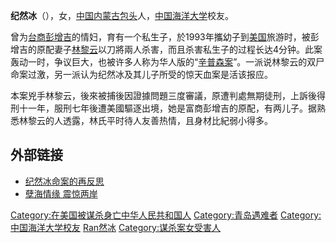 {{Unreferenced|time=2011-12-21T13:53:45+00:00 }}
'''纪然冰'''（{{bd|1967年|10月|1993年|8月18日|catIdx=Ji纪然冰}}），女，[[中国|中国]][[内蒙古|内蒙古]][[包头|包头]]人，[[中国海洋大学|中国海洋大学]]校友。

曾为[[台商|台商]][[彭增吉|彭增吉]]的情妇，育有一个私生子，於1993年攜幼子到[[美国|美国]]旅游时，被彭增吉的原配妻子[[林黎云|林黎云]]以刀將兩人杀害，而且杀害私生子的过程长达4分钟。此案轰动一时，争议巨大，也被许多人称为华人版的“[[辛普森案|辛普森案]]”。一派说林黎云的双尸命案过激，另一派认为纪然冰及其儿子所受的惊天血案是活该报应。

本案兇手林黎云，後來被捕後因證據問題三度審議，原遭判處無期徒刑，上訴後得刑十一年，服刑七年後遭美國驅逐出境，她是富商彭增吉的原配，有两儿子。据熟悉林黎云的人透露，林氏平时待人友善热情，且身材比紀弱小得多。

==外部链接==
*[http://news.eastday.com/epublish/gb/paper148/20010720/class014800023/hwz442527.htm 纪然冰命案的再反思]
*[http://www.huaxia.com/200373/00034510.html 孽海情缘 震惊两岸]

{{DEFAULTSORT:Ji纪然冰}}

[[Category:在美国被谋杀身亡中华人民共和国人|Category:在美国被谋杀身亡中华人民共和国人]]
[[Category:青岛遇难者|Category:青岛遇难者]]
[[Category:中国海洋大学校友|Category:中国海洋大学校友]]
[[Category:纪姓|Ran然冰]]
[[Category:谋杀案女受害人|Category:谋杀案女受害人]]